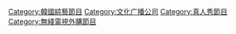 {{Catnav|頁面分類|...|消費電子產品|电视|电视节目}}
{{Catnav|頁面分類|...|电视|各國電視|韓國電視}}
{{Catmore}}
{{無限挑戰}}
[[Category:韓國綜藝節目|Category:韓國綜藝節目]]
[[Category:文化广播公司|Category:文化广播公司]]
[[Category:真人秀節目|Category:真人秀節目]]
[[Category:無綫電視外購節目|Category:無綫電視外購節目]]